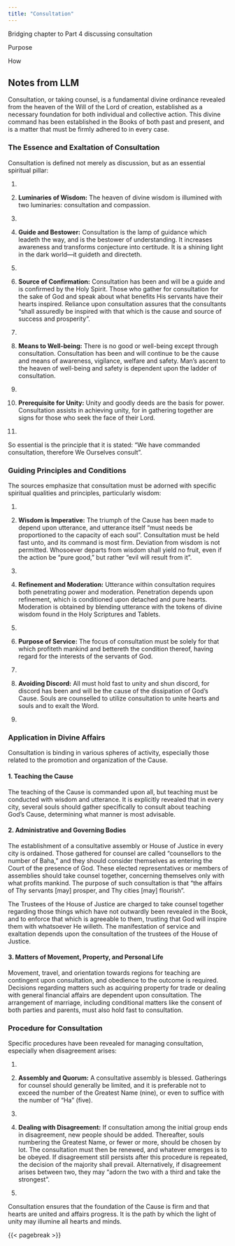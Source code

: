 ```yaml
---
title: "Consultation"
---
```


Bridging chapter to Part 4 discussing consultation

Purpose

How

## Notes from LLM

Consultation, or taking counsel, is a fundamental divine ordinance revealed from the heaven of the Will of the Lord of creation, established as a necessary foundation for both individual and collective action. This divine command has been established in the Books of both past and present, and is a matter that must be firmly adhered to in every case.

### The Essence and Exaltation of Consultation

Consultation is defined not merely as discussion, but as an essential spiritual pillar:

1.  

2.  **Luminaries of Wisdom:** The heaven of divine wisdom is illumined with two luminaries: consultation and compassion.

3.  

4.  **Guide and Bestower:** Consultation is the lamp of guidance which leadeth the way, and is the bestower of understanding. It increases awareness and transforms conjecture into certitude. It is a shining light in the dark world—it guideth and directeth.

5.  

6.  **Source of Confirmation:** Consultation has been and will be a guide and is confirmed by the Holy Spirit. Those who gather for consultation for the sake of God and speak about what benefits His servants have their hearts inspired. Reliance upon consultation assures that the consultants "shall assuredly be inspired with that which is the cause and source of success and prosperity".

7.  

8.  **Means to Well-being:** There is no good or well-being except through consultation. Consultation has been and will continue to be the cause and means of awareness, vigilance, welfare and safety. Man's ascent to the heaven of well-being and safety is dependent upon the ladder of consultation.

9.  

10. **Prerequisite for Unity:** Unity and goodly deeds are the basis for power. Consultation assists in achieving unity, for in gathering together are signs for those who seek the face of their Lord.

11. 

So essential is the principle that it is stated: "We have commanded consultation, therefore We Ourselves consult".

### Guiding Principles and Conditions

The sources emphasize that consultation must be adorned with specific spiritual qualities and principles, particularly wisdom:

1.  

2.  **Wisdom is Imperative:** The triumph of the Cause has been made to depend upon utterance, and utterance itself "must needs be proportioned to the capacity of each soul". Consultation must be held fast unto, and its command is most firm. Deviation from wisdom is not permitted. Whosoever departs from wisdom shall yield no fruit, even if the action be "pure good," but rather "evil will result from it".

3.  

4.  **Refinement and Moderation:** Utterance within consultation requires both penetrating power and moderation. Penetration depends upon refinement, which is conditioned upon detached and pure hearts. Moderation is obtained by blending utterance with the tokens of divine wisdom found in the Holy Scriptures and Tablets.

5.  

6.  **Purpose of Service:** The focus of consultation must be solely for that which profiteth mankind and bettereth the condition thereof, having regard for the interests of the servants of God.

7.  

8.  **Avoiding Discord:** All must hold fast to unity and shun discord, for discord has been and will be the cause of the dissipation of God's Cause. Souls are counselled to utilize consultation to unite hearts and souls and to exalt the Word.

9.  

### Application in Divine Affairs

Consultation is binding in various spheres of activity, especially those related to the promotion and organization of the Cause.

#### 1. Teaching the Cause

The teaching of the Cause is commanded upon all, but teaching must be conducted with wisdom and utterance. It is explicitly revealed that in every city, several souls should gather specifically to consult about teaching God's Cause, determining what manner is most advisable.

#### 2. Administrative and Governing Bodies

The establishment of a consultative assembly or House of Justice in every city is ordained. Those gathered for counsel are called "counsellors to the number of Baha," and they should consider themselves as entering the Court of the presence of God. These elected representatives or members of assemblies should take counsel together, concerning themselves only with what profits mankind. The purpose of such consultation is that "the affairs of Thy servants \[may\] prosper, and Thy cities \[may\] flourish".

The Trustees of the House of Justice are charged to take counsel together regarding those things which have not outwardly been revealed in the Book, and to enforce that which is agreeable to them, trusting that God will inspire them with whatsoever He willeth. The manifestation of service and exaltation depends upon the consultation of the trustees of the House of Justice.

#### 3. Matters of Movement, Property, and Personal Life

Movement, travel, and orientation towards regions for teaching are contingent upon consultation, and obedience to the outcome is required. Decisions regarding matters such as acquiring property for trade or dealing with general financial affairs are dependent upon consultation. The arrangement of marriage, including conditional matters like the consent of both parties and parents, must also hold fast to consultation.

### Procedure for Consultation

Specific procedures have been revealed for managing consultation, especially when disagreement arises:

1.  

2.  **Assembly and Quorum:** A consultative assembly is blessed. Gatherings for counsel should generally be limited, and it is preferable not to exceed the number of the Greatest Name (nine), or even to suffice with the number of "Ha" (five).

3.  

4.  **Dealing with Disagreement:** If consultation among the initial group ends in disagreement, new people should be added. Thereafter, souls numbering the Greatest Name, or fewer or more, should be chosen by lot. The consultation must then be renewed, and whatever emerges is to be obeyed. If disagreement still persists after this procedure is repeated, the decision of the majority shall prevail. Alternatively, if disagreement arises between two, they may "adorn the two with a third and take the strongest".

5.  

Consultation ensures that the foundation of the Cause is firm and that hearts are united and affairs progress. It is the path by which the light of unity may illumine all hearts and minds.

{{< pagebreak >}}
